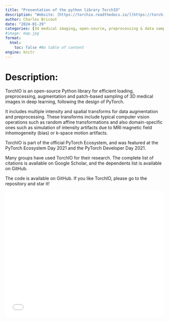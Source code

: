 ```yaml
---
title: "Presentation of the python library TorchIO"
description: "Website: [https://torchio.readthedocs.io/](https://torchio.readthedocs.io/){target='_blank'}"
author: Charles Bricout
date: "2024-01-29"
categories: [3d medical imaging, open-source, preprocessing & data sampling, programming libraries & frameworks]
#image: map.jpg
format:
  html:
    toc: false #No table of content
engine: knitr
---
```


# Description:

TorchIO is an open-source Python library for efficient loading, preprocessing, augmentation and patch-based sampling of 3D medical images in deep learning, following the design of PyTorch.

It includes multiple intensity and spatial transforms for data augmentation and preprocessing. These transforms include typical computer vision operations such as random affine transformations and also domain-specific ones such as simulation of intensity artifacts due to MRI magnetic field inhomogeneity (bias) or k-space motion artifacts.

TorchIO is part of the official PyTorch Ecosystem, and was featured at the PyTorch Ecosystem Day 2021 and the PyTorch Developer Day 2021.

Many groups have used TorchIO for their research. The complete list of citations is available on Google Scholar, and the dependents list is available on GitHub.

The code is available on GitHub. If you like TorchIO, please go to the repository and star it!


![](../../../docs/journalclub/pdfs/2024_01_29_Charles_TORCHIO.pdf){width=100% height=400}